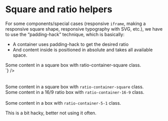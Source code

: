 

<Meta title={getTitle(__filename)} />

# Square and ratio helpers

For some components/special cases (responsive <code>iframe</code>, making a responsive square shape, responsive typography with SVG, etc.), we have to use the “padding-hack” technique, which is basically:

<div class="flex justify-space-between mb-8 flex-column md:flex-row">
    <div class="w-1/2 flex-align-self-center">
        <ul>
            <li>A container uses padding-hack to get the desired ratio</li>
            <li>And content inside is positioned in absolute and takes all available space.</li>
        </ul>
    </div>
    <div class="w-1/2">
        <Source
            language="html"
            light
            format
            code={`
<div class="ratio-container-square">
  <div class="inner-ratio-container p-4">
    Some content in a square box
    with ratio-container-square class.
  </div>
</div>
`}
        />
    </div>
</div>

<br />
<br />

<div class="flex justify-space-between items-center mb-8">
  <div class="border w-1/3">
    <div class="ratio-container-square">
      <div class="inner-ratio-container p-4">
        Some content in a square box with <code>ratio-container-square</code> class.
      </div>
    </div>
  </div>

  <div class="border w-1/3">
    <div class="ratio-container-16-9">
      <div class="inner-ratio-container p-4">
        Some content in a 16/9 ratio box with <code>ratio-container-16-9</code> class.
      </div>
    </div>
  </div>
</div>

<br />

<div class="border">
    <div class="ratio-container-5-1">
        <div class="inner-ratio-container p-4">
            Some content in a box with <code>ratio-container-5-1</code> class.
        </div>
    </div>
</div>

This is a bit hacky, better not using it often.
